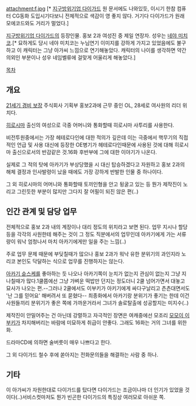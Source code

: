 attachment:f.jpg
[* [[지구방위기업 다이가드]] 원 문서에도 나와있듯, 이시기 한참 컴퓨터 CG동화 도입시기다보니 전체적으로 색감이 영 좋지 않다. 거기다 다이가드가 원래 모에코드와도 거리가 멀었다.] 

[[지구방위기업 다이가드]]의 등장인물. 홍보 2과 여성진 중 제일 연장자. 성우는 [[네야 미치코]].[* 묘하게도 당시 네야 미치코는 누님연기 이미지를 강하게 가지고 있었음에도 불구하고 이 캐릭터는 그냥 아가씨 느낌으로 연기해놓았다. 캐릭터의 나이를 생각하면 약간 의외인 부분이나 성우 네임벨류에 걸맞게 어울리게 해놓았다.]

[[목차]]

== 개요 ==
[[21세기 경비 보장]] 주식회사 기획부 홍보2과에 근무 중인 OL, 28세로 여사원의 리더 위치다.

[[히로시마]] 출신의 여성으로 극중 어머니와 통화할때 히로시마 사투리를 사용한다.

비전투원중에서는 가장 헤테로다인에 대한 적의가 깊은데 이는 극중에서 핵무기의 직접적인 언급 및 사용 대신에 등장한 OE병기가 헤테로다인때문에 사용된 것에 대해 히로시마 출신으로서의 반감같은 것.16화 후반부에 그에 대한 이야기가 나온다.

실제로 그 적의 탓에 아카기가 부상당했을 시 대신 탑승하겠다고 자원하고 홍보 2과의 해체 결정과 인사발령이 났을 때에도 가장 강하게 반발한 인물 중 하나이다.

그 외 히로시마의 어머니와 통화할때 토끼인형을 안고 뒹굴고 있는 등 뭔가 제작진이 노리고 그린듯한 부분이 많지만 그다지 잘 어필이 되진 않은 편(..)

== 인간 관계 및 담당 업무 ==
전체적으로 홍보 2과 내의 계장이나 대리 정도의 위치라고 보면 된다.
업무 지시나 할당 등을 각각의 사원한테 해주는 것이 그 정도 직분에서의 업무인데 아카기에게 가는 서류량이 워낙 엄청나서 마치 아카기에게만 일을 주는 느낌(..)

주로 업무 문제 때문에 부딪칠때가 많으나 홍보 2과가 워낙 유한 분위기의 과인지라 노리코 본인도 닥달하는 식으로 업무를 진행하지는 않는다.

[[아카기 슌스케]]를 좋아하는 듯 나오나 아카기쪽이 눈치가 없는지 관심이 없는지 그냥 지나칠때가 많다.1쿨쯤에선 그냥 가벼운 떡밥만 던지는 정도더니 2쿨 넘어가면서 대놓고 묘사가 나오는 편.--그러나 2쿨에서도 이부키가 아키기에게 싸다구날리고 츤츤대면서도 '난 그를 믿어요' 해버려서 또 묻혔다--
최종화에서 아카기랑 분위기가 좋기는 한데 이건 사원들끼리 분위기가 좋은 쪽에 가까운거라서 그녀가 솔로탈출에 성공할지는 미지수(..)

제작진이 안밀어주는 건 아닌데 강렬하고 자극적인 장면은 여캐중에선 모조리 [[모모이 이부키]]가 차지해버리는 바람에 미묘하게 취급이 안좋다. 그래도 16화는 거의 그녀를 위한 화.

드라마CD에 의하면 술버릇이 매우 나쁘다고 한다.

그 외 다이가드 철수 후에 쏟아지는 전화문의들을 해결하는 사람 중 하나.

== 기타 ==
이 아가씨가 자원한대로 다이가드를 탔다면 다이가드는 조금이나마 더 인기가 있었을 것이다(..)서비스컷마저도 뭔가 빈곤한 다이가드의 특징상 여러모로 아쉬운 쪽.
